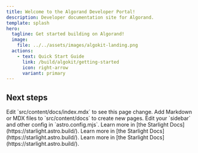 ```yaml
---
title: Welcome to the Algorand Developer Portal!
description: Developer documentation site for Algorand.
template: splash
hero:
  tagline: Get started building on Algorand!
  image:
    file: ../../assets/images/algokit-landing.png
  actions:
    - text: Quick Start Guide
      link: /build/algokit/getting-started
      icon: right-arrow
      variant: primary
---
```



## Next steps

<CardGrid stagger>
	<LinkCard title="Build" icon="pencil" href="/build/overview">
		Edit `src/content/docs/index.mdx` to see this page change.
	</LinkCard>
	<LinkCard
		title="Protocol"
		icon="add-document"
		href="/protocol/consensus/configurations"
	>
		Add Markdown or MDX files to `src/content/docs` to create new pages.
	</LinkCard>
	<LinkCard title="Node Running" icon="setting" href="/node_running/archival/">
		Edit your `sidebar` and other config in `astro.config.mjs`.
	</LinkCard>
	<LinkCard title="Reference" icon="open-book" href="/reference/overview">
		Learn more in [the Starlight Docs](https://starlight.astro.build/).
	</LinkCard>
	<LinkCard
		title="Security Practices"
		icon="open-book"
		href="/security_practices"
	>
		Learn more in [the Starlight Docs](https://starlight.astro.build/).
	</LinkCard>
	<LinkCard title="Tools" icon="open-book" href="/tools/overview">
		Learn more in [the Starlight Docs](https://starlight.astro.build/).
	</LinkCard>
</CardGrid>
